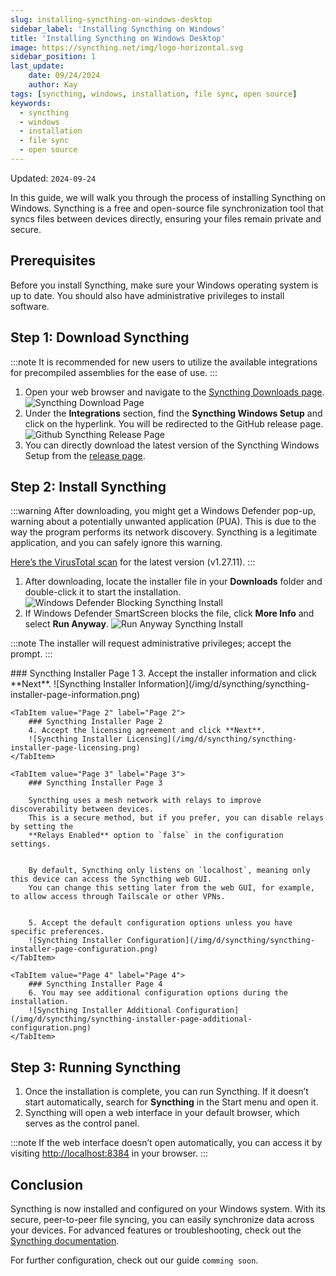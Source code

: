 ```yaml
---
slug: installing-syncthing-on-windows-desktop
sidebar_label: 'Installing Syncthing on Windows'
title: 'Installing Syncthing on Windows Desktop'
image: https://syncthing.net/img/logo-horizontal.svg
sidebar_position: 1
last_update:
    date: 09/24/2024
    author: Kay
tags: [syncthing, windows, installation, file sync, open source]
keywords:
  - syncthing
  - windows
  - installation
  - file sync
  - open source
---
```



Updated: `2024-09-24`

In this guide, we will walk you through the process of installing Syncthing on Windows. Syncthing is a free and open-source file synchronization tool that syncs files between devices directly, ensuring your files remain private and secure.

<!--truncate-->

## Prerequisites

Before you install Syncthing, make sure your Windows operating system is up to date. You should also have administrative privileges to install software.

## Step 1: Download Syncthing

:::note
It is recommended for new users to utilize the available integrations for precompiled assemblies for the ease of use.
:::

1. Open your web browser and navigate to the [Syncthing Downloads page](https://syncthing.net/downloads/).
![Syncthing Download Page](/img/d/syncthing/syncthing-download-page.png)
2. Under the **Integrations** section, find the **Syncthing Windows Setup** and click on the hyperlink. You will be redirected to the GitHub release page.
![Github Syncthing Release Page](/img/d/syncthing/github-syncthing-download-page.png)
3. You can directly download the latest version of the Syncthing Windows Setup from the [release page](https://github.com/Bill-Stewart/SyncthingWindowsSetup/releases/).

## Step 2: Install Syncthing

:::warning
After downloading, you might get a Windows Defender pop-up, warning about a potentially unwanted application (PUA). This is due to the way the program performs its network discovery. Syncthing is a legitimate application, and you can safely ignore this warning.

[Here’s the VirusTotal scan](https://www.virustotal.com/gui/file/6beef08b1b5b225dd5ff070e0f8d1f9aad5263e90f117f3f95547a5a14df3284) for the latest version (v1.27.11).
:::

1. After downloading, locate the installer file in your **Downloads** folder and double-click it to start the installation.
![Windows Defender Blocking Syncthing Install](/img/d/syncthing/windows-defender-blocking-syncthing-install.png)
2. If Windows Defender SmartScreen blocks the file, click **More Info** and select **Run Anyway**.
![Run Anyway Syncthing Install](/img/d/syncthing/windows-defender-smartscreen-run-anyways-syncthing-install.png)

:::note
The installer will request administrative privileges; accept the prompt.
:::

<Tabs>
    <TabItem value="Page 1" label="Page 1">
        ### Syncthing Installer Page 1
        3. Accept the installer information and click **Next**.
        ![Syncthing Installer Information](/img/d/syncthing/syncthing-installer-page-information.png)
    </TabItem>

    <TabItem value="Page 2" label="Page 2">
        ### Syncthing Installer Page 2
        4. Accept the licensing agreement and click **Next**.
        ![Syncthing Installer Licensing](/img/d/syncthing/syncthing-installer-page-licensing.png)
    </TabItem>

    <TabItem value="Page 3" label="Page 3">
        ### Syncthing Installer Page 3

        Syncthing uses a mesh network with relays to improve discoverability between devices.
        This is a secure method, but if you prefer, you can disable relays by setting the
        **Relays Enabled** option to `false` in the configuration settings.


        By default, Syncthing only listens on `localhost`, meaning only this device can access the Syncthing web GUI.
        You can change this setting later from the web GUI, for example, to allow access through Tailscale or other VPNs.


        5. Accept the default configuration options unless you have specific preferences.
        ![Syncthing Installer Configuration](/img/d/syncthing/syncthing-installer-page-configuration.png)
    </TabItem>

    <TabItem value="Page 4" label="Page 4">
        ### Syncthing Installer Page 4
        6. You may see additional configuration options during the installation.
        ![Syncthing Installer Additional Configuration](/img/d/syncthing/syncthing-installer-page-additional-configuration.png)
    </TabItem>
</Tabs>

## Step 3: Running Syncthing

1. Once the installation is complete, you can run Syncthing. If it doesn’t start automatically, search for **Syncthing** in the Start menu and open it.
2. Syncthing will open a web interface in your default browser, which serves as the control panel.


:::note
If the web interface doesn’t open automatically, you can access it by visiting [http://localhost:8384](http://localhost:8384) in your browser.
:::

## Conclusion

Syncthing is now installed and configured on your Windows system.
With its secure, peer-to-peer file syncing, you can easily synchronize data across your devices.
For advanced features or troubleshooting, check out the [Syncthing documentation](https://docs.syncthing.net/).

[//]: # (For further configuration, check out our guide on [configuring Syncthing on Windows]&#40;/docs/syncthing/configuring-syncthing-on-windows-desktop&#41;.)
For further configuration, check out our guide `comming soon`.
